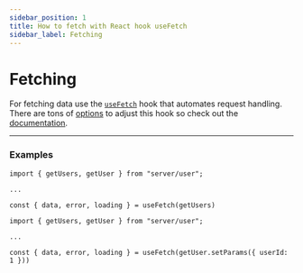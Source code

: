 ```yaml
---
sidebar_position: 1
title: How to fetch with React hook useFetch
sidebar_label: Fetching
---
```


# Fetching

For fetching data use the [`useFetch`](/react/03-hooks/use-fetch.mdx) hook that automates request handling. There are
tons of [options](/react/03-hooks/use-fetch.mdx#options) to adjust this hook so check out the
[documentation](/react/03-hooks/use-fetch.mdx).

---

### Examples

```tsx
import { getUsers, getUser } from "server/user";

...

const { data, error, loading } = useFetch(getUsers)

```

```tsx
import { getUsers, getUser } from "server/user";

...

const { data, error, loading } = useFetch(getUser.setParams({ userId: 1 }))

```
